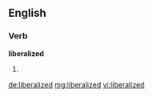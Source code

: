==English==

===Verb===
'''liberalized'''

# {{past of|liberalize}}

[[de:liberalized]]
[[mg:liberalized]]
[[vi:liberalized]]